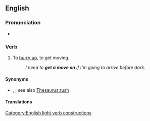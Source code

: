 ==English==

===Pronunciation===
* {{audio|en|en-au-get a move on.ogg|Audio (AU)}}

===Verb===
{{head|en|verb}}

# {{lb|en|informal|idiom}} To [[hurry up]], to get moving.
#: ''I need to '''get a move on''' if I'm going to arrive before dark.''

====Synonyms====
* {{l|en|hurry}}, {{l|en|zoom}}; see also [[Thesaurus:rush]]

====Translations====
{{trans-see|hurry up}}
[[Category:English light verb constructions]]